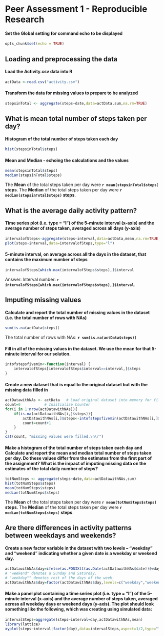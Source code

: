Peer Assessment 1 - Reproducible Research
========================================================

#### Set the Global setting for command echo to be displayed
```r
opts_chunk$set(echo = TRUE)
```

## Loading and preprocessing the data

#### Load the Activity.csv data into R
```r
actData <-read.csv("activity.csv")
```

#### Transform the data for missing values to prepare to be analyzed
```r
stepsinTotal <- aggregate(steps~date,data=actData,sum,na.rm=TRUE)
```

## What is mean total number of steps taken per day?
#### Histogram of the total number of steps taken each day
```r
hist(stepsinTotal$steps)
```

#### Mean and Median - echoing the calculations and the values
```r
mean(stepsinTotal$steps)
median(stepsinTotal$steps)
```

The **Mean** of the total steps taken per day were **`r mean(stepsinTotal$steps)` steps**.
The **Median** of the total steps taken per day were **`r median(stepsinTotal$steps)` steps**.

## What is the average daily activity pattern?

#### Time series plot (i.e. type = "l") of the 5-minute interval (x-axis) and the average number of steps taken, averaged across all days (y-axis)

```r
intervalofSteps<-aggregate(steps~interval,data=actData,mean,na.rm=TRUE)
plot(steps~interval,data=intervalofSteps,type="l")
```

#### 5-minute interval, on average across all the days in the dataset, that contains the maximum number of steps
```r
intervalofSteps[which.max(intervalofSteps$steps),]$interval
```
Answer: Interval number: **`r intervalofSteps[which.max(intervalofSteps$steps),]$interval`**.

## Imputing missing values

#### Calculate and report the total number of missing values in the dataset (i.e. the total number of rows with NAs)
```r
sum(is.na(actData$steps))
```
The total number of rows with NAs: **`r sum(is.na(actData$steps))`**

#### Fill in all of the missing values in the dataset. We use the mean for that 5-minute interval for our solution.
```r
intofstepsfivemin<-function(interval) {
    intervalofSteps[intervalofSteps$interval==interval,]$steps
}
```

#### Create a new dataset that is equal to the original dataset but with the missing data filled in
```r
actDatawithNAs <- actData   # Load original dataset into memory for filling the NAs 
count=0           # Iniitialize Counter
for(i in 1:nrow(actDatawithNAs)){
    if(is.na(actDatawithNAs[i,]$steps)){
        actDatawithNAs[i,]$steps<-intofstepsfivemin(actDatawithNAs[i,]$interval)
        count=count+1
    }
}
cat(count, "missing values were filled.\n\r")
```

#### Make a histogram of the total number of steps taken each day and Calculate and report the mean and median total number of steps taken per day. Do these values differ from the estimates from the first part of the assignment? What is the impact of imputing missing data on the estimates of the total daily number of steps?

```r
totNumSteps <- aggregate(steps~date,data=actDatawithNAs,sum)
hist(totNumSteps$steps)
mean(totNumSteps$steps)
median(totNumSteps$steps)
```

The **Mean** of the total steps taken per day were **`r mean(totNumSteps$steps)` steps**.
The **Median** of the total steps taken per day were **`r median(totNumSteps$steps)` steps**.

## Are there differences in activity patterns between weekdays and weekends?

#### Create a new factor variable in the dataset with two levels – “weekday” and “weekend” indicating whether a given date is a weekday or weekend day.

```r
actDatawithNAs$day=ifelse(as.POSIXlt(as.Date(actDatawithNAs$date))$wday%%6==0,"weekend","weekday")
# "weekend" denotes a Sunday and Saturday.
# "weekday"" denotes rest of the days of the week. 
actDatawithNAs$day=factor(actDatawithNAs$day,levels=c("weekday","weekend"))
```

#### Make a panel plot containing a time series plot (i.e. type = "l") of the 5-minute interval (x-axis) and the average number of steps taken, averaged across all weekday days or weekend days (y-axis). The plot should look something like the following, which was creating using simulated data:

```r
intervalSteps=aggregate(steps~interval+day,actDatawithNAs,mean)
library(lattice)
xyplot(steps~interval|factor(day),data=intervalSteps,aspect=1/2,type="l")
```

















